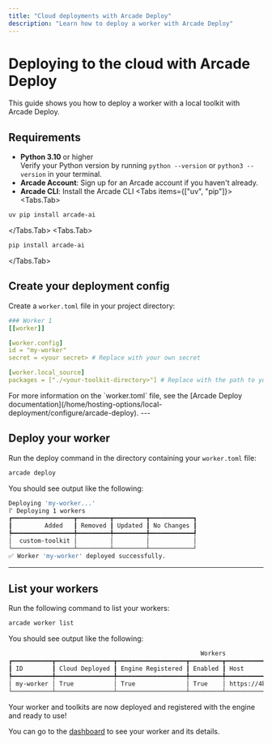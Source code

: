 ```yaml
---
title: "Cloud deployments with Arcade Deploy"
description: "Learn how to deploy a worker with Arcade Deploy"
---
```



# Deploying to the cloud with Arcade Deploy

This guide shows you how to deploy a worker with a local toolkit with Arcade Deploy.

## Requirements

- **Python 3.10** or higher <br/> Verify your Python version by running `python --version` or `python3 --version` in your terminal.
- **Arcade Account**: Sign up for an <SignupLink linkLocation="docs:custom-tools">Arcade account</SignupLink> if you haven't already.
- **Arcade CLI**: Install the Arcade CLI
<Tabs items={["uv", "pip"]}>
<Tabs.Tab>
```bash
uv pip install arcade-ai
```
</Tabs.Tab>
<Tabs.Tab>
```bash
pip install arcade-ai
```
</Tabs.Tab>
</Tabs>

<Steps>

## Create your deployment config

Create a `worker.toml` file in your project directory:

```yaml
### Worker 1
[[worker]]

[worker.config]
id = "my-worker"
secret = <your secret> # Replace with your own secret

[worker.local_source]
packages = ["./<your-toolkit-directory>"] # Replace with the path to your toolkit directory
```
<Note>
  For more information on the `worker.toml` file, see the [Arcade Deploy documentation](/home/hosting-options/local-deployment/configure/arcade-deploy).
</Note>
---

## Deploy your worker

Run the deploy command in the directory containing your `worker.toml` file:

```bash
arcade deploy
```

You should see output like the following:
```bash
Deploying 'my-worker...'                                                                                                                                                                                                                                                                                                                 main.py:589
⠏ Deploying 1 workers
┏━━━━━━━━━━━━━━━━━┳━━━━━━━━━┳━━━━━━━━━┳━━━━━━━━━━━━┓
┃         Added   ┃ Removed ┃ Updated ┃ No Changes ┃
┡━━━━━━━━━━━━━━━━━╇━━━━━━━━━╇━━━━━━━━━╇━━━━━━━━━━━━┩
│  custom-toolkit │         │         │            │
└─────────────────┴─────────┴─────────┴────────────┘
✅ Worker 'my-worker' deployed successfully.
```

---

## List your workers

Run the following command to list your workers:

```bash
arcade worker list
```

You should see output like the following:

```bash
                                                     Workers
┏━━━━━━━━━━━┳━━━━━━━━━━━━━━━━┳━━━━━━━━━━━━━━━━━━━┳━━━━━━━━━┳━━━━━━━━━━━━━━━━━━━━━━━━━━━━━━━━━━━━━━━━━━━━━━━━━━━━━┳━━━━━━━━━━━━━━━┓
┃ ID        ┃ Cloud Deployed ┃ Engine Registered ┃ Enabled ┃ Host                                                ┃ Toolkits      ┃
┡━━━━━━━━━━━╇━━━━━━━━━━━━━━━━╇━━━━━━━━━━━━━━━━━━━╇━━━━━━━━━╇━━━━━━━━━━━━━━━━━━━━━━━━━━━━━━━━━━━━━━━━━━━━━━━━━━━━━╇━━━━━━━━━━━━━━━┩
│ my-worker │ True           │ True              │ True    │ https://4bdfrgfdgftlu0ahyko56gdsr.server.arcade.dev │ CustomToolkit │
└───────────┴────────────────┴───────────────────┴─────────┴─────────────────────────────────────────────────────┴───────────────┘
```

</Steps>

Your worker and toolkits are now deployed and registered with the engine and ready to use!

You can go to the [dashboard](https://api.arcade.dev/dashboard/workers) to see your worker and its details.
